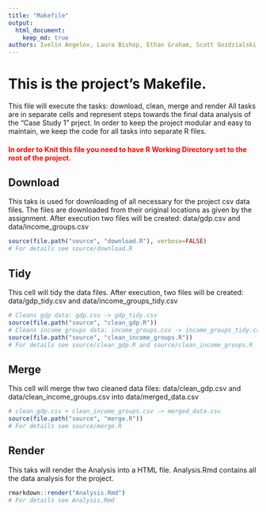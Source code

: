 ```yaml
---
title: "Makefile"
output: 
  html_document:
    keep_md: true
authors: Ivelin Angelov, Laura Bishop, Ethan Graham, Scott Gozdzialski
---
```

# This is the project's Makefile.
This file will execute the tasks: download, clean, merge and render
All tasks are in separate cells and represent steps towards the final data analysis of the "Case Study 1" prject.
In order to keep the project modular and easy to maintain, we keep the code for all tasks into separate R files.

#### <font color='red'>In order to Knit this file you need to have R Working Directory set to the root of the project.</font>

## Download
This taks is used for downloading of all necessary for the project csv data files.
The files are downloaded from their original locations as given by the assignment.
After execution two files will be created: data/gdp.csv and data/income_groups.csv
```r
source(file.path("source", "download.R"), verbose=FALSE)
# For details see source/download.R
```
## Tidy
This cell will tidy the data files.
After execution, two files will be created: data/gdp_tidy.csv and data/income_groups_tidy.csv
```r
# Cleans gdp data: gdp.csv -> gdp_tidy.csv
source(file.path("source", "clean_gdp.R"))
# Cleans income groups data: income_groups.csv -> income_groups_tidy.csv
source(file.path("source", "clean_income_groups.R"))
# For details see source/clean_gdp.R and source/clean_income_groups.R
```
## Merge
This cell will merge thw two cleaned data files: data/clean_gdp.csv and data/clean_income_groups.csv into data/merged_data.csv
```r
# clean_gdp.csv + clean_income_groups.csv -> merged_data.csv
source(file.path("source", "merge.R"))
# For details see source/merge.R
```
## Render
This taks will render the Analysis into a HTML file. 
Analysis.Rmd contains all the data analysis for the project.
```r
rmarkdown::render("Analysis.Rmd")
# For details see Analysis.Rmd
```